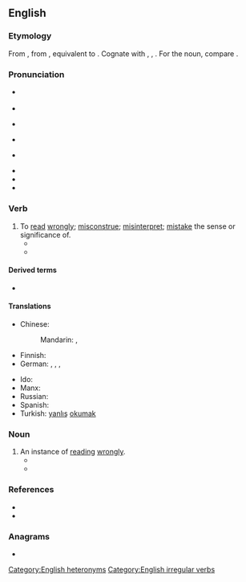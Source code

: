 ==English==

===Etymology===
From {{inh|en|enm|misreden}}, from {{inh|en|ang|misrǣdan|t=to advise wrongly; read wrongly}}, equivalent to {{pre|en|mis|read}}. Cognate with {{cog|stq|misräide|t=to go wrong, fail}}, {{cog|nl|misraden|t=to guess wrongly}}, {{cog|de|missraten|t=to fail; go wrong; become wayward}}. For the noun, compare {{cog|ang|misrǣd||misguidance; misconduct}}.

===Pronunciation===
* {{sense|verb, present tense}} {{IPA|en|/mɪsˈɹiːd/}}
* {{audio|en|LL-Q1860 (eng)-Vealhurl-misread.wav|Audio (UK)}}
* {{sense|verb, past tense and past participle}} {{IPA|en|/mɪsˈɹɛd/}}
* {{audio|en|LL-Q1860 (eng)-Vealhurl-misread2.wav|Audio (UK)}}
* {{sense|noun}} {{IPA|en|/ˈmɪs.ɹiːd/}}
* {{audio|en|LL-Q1860 (eng)-Vealhurl-misread3.wav|Audio (UK)}}
* {{rhymes|en|iːd|s=2}}
* {{rhymes|en|ɛd|s=2}}

===Verb===
{{en-verb|misreads|misreading|misread}}

# To [[read]] [[wrongly]]; [[misconstrue]]; [[misinterpret]]; [[mistake]] the sense or significance of.
#* {{quote-journal|en|year=1961|month=March|title=Talking of trains: Collision at Waterloo|journal=Trains Illustrated|page=138|text=In the circumstances the Inspecting Officer concludes that the electric train motorman, despite his assertions to the contrary, '''misread''' the up main relief inner home signal for his own and ran past the up main through inner home signal at danger; he must therefore be held responsible for the accident.}}
#* {{quote-book|en|year=2020| title=Engaging Tradition, Making It New|author=Stephanie Brown, ‎Éva Tettenborn | page=146| passage=Yet her obsession with remaining inscrutable has the curious effect of making her also unable to read others—for example, she misses entirely the subversive humor of the black garage mechanic, Jimmy, with whom she deals every day, uncertain whether he is "shy or dimwitted" (19). Similarly, she '''misreads''' her one black colleague, Pompey, whom she wrongly believes has sabotaged the elevator she is accused of having misinspected. }}

====Derived terms====
* {{l|en|misreader}}

====Translations====
{{trans-top|to read wrongly}}
* Chinese:
*: Mandarin: {{t|cmn|讀錯|sc=Hani}}, {{t|cmn|读错|tr=dúcuò|sc=Hani}}
* Finnish: {{t|fi|[[lukea]] [[väärin]]}}
* German: {{t|de|[[falsch]] [[lesen]]}}, {{t|de|[[falsch]] [[deuten]]}}, {{t|de|[[falsch]] [[verstehen]]}}, {{t+|de|missverstehen}}
{{trans-mid}}
* Ido: {{t+|io|misinterpretar}}
* Manx: {{t|gv|meelhaih}}
* Russian: {{t|ru|непра́вильно прочита́ть|pf}}
* Spanish: {{t+|es|malinterpretar}}
* Turkish: [[yanlış]] [[okumak]]
{{trans-bottom}}

===Noun===
{{en-noun}}

# An instance of [[read]]ing [[wrongly]].
#* {{quote-book|en|year=1983|author=Lawrence Calmus|title=The business guide to small computers|page=143|passage=Line fluctuations can cause '''misreads''' and miswrites.}}
#* {{quote-book|en|year=2011|author=Richard Margittay|title=Carnival Games: $10,000,000,000 Hoodwink Racket|passage=To bait the mark, the veteran grifter initially covers one of the three numbers on the clothespin or miscounts the marble tally which serves to award the mark fairbanked points. The grateful mark will not question the grifter's tricky '''misread''' or miscount.}}

===References===
* {{R:Century 1911}}
* {{R:Webster 1913}}

===Anagrams===
* {{anagrams|en|a=adeimrs|Demaris|Dimares|Meridas|admires|damsire|mardies|side arm|sidearm}}

[[Category:English heteronyms]]
[[Category:English irregular verbs]]